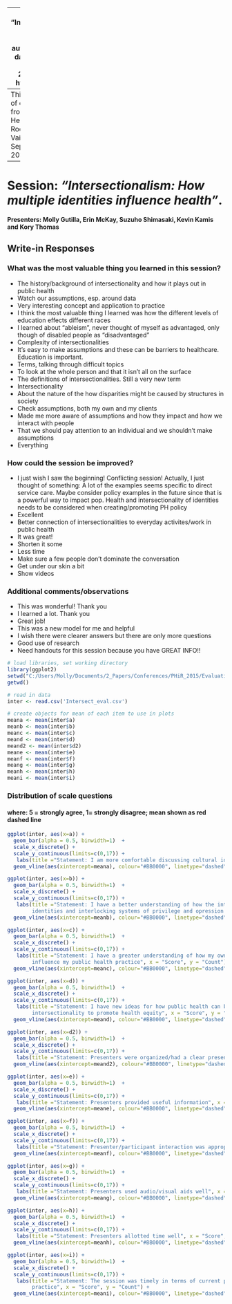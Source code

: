  ---
title: "Intersectionalism PHiR 2015 Evaluation"
author: "mgutilla"
date: "Saturday, October 10, 2015"
output: html_document
---
This is a summary of evaluation data from a Public Health in the Rockies, held in Vail, Colorado September 16-18, 2015 

---------------------------------------------------------------------------
# Session: *"Intersectionalism: How multiple identities influence health"*.

**Presenters: Molly Gutilla, Erin McKay, Suzuho Shimasaki, Kevin Kamis and Kory Thomas**

## Write-in Responses

### What was the most valuable thing you learned in this session?

* The history/background of intersectionality and how it plays out in public health
* Watch our assumptions, esp. around data
* Very interesting concept and application to practice
* I think the most valuable thing I learned was how the different levels of education effects different races
* I learned about "ableism", never thought of myself as advantaged, only though of disabled people as "disadvantaged"
* Complexity of intersectionalities
* It's easy to make assumptions and these can be barriers to healthcare. Education is important.
* Terms, talking through difficult topics
* To look at the whole person and that it isn't all on the surface
* The definitions of intersectionalities. Still a very new term
* Intersectionality
* About the nature of the how disparities might be caused by structures in society
* Check assumptions, both my own and my clients
* Made me more aware of assumptions and how they impact and how we interact with people
* That we should pay attention to an individual and we shouldn't make assumptions
* Everything

### How could the session be improved?
*	I just wish I saw the beginning! Conflicting session! Actually, I just thought of something: A lot of the examples seems specific to direct service care. Maybe consider policy examples in the future since that is a powerful way to impact pop. Health and intersectionality of identities needs to be considered when creating/promoting PH policy
* Excellent
* Better connection of intersectionalities to everyday activites/work in public health
* It was great!
* Shorten it some
* Less time
* Make sure a few people don't dominate the conversation
* Get under our skin a bit
* Show videos

### Additional comments/observations
* This was wonderful! Thank you
* I learned a lot. Thank you
* Great job!
* This was a new model for me and helpful
* I wish there were clearer answers but there are only more questions
* Good use of research
* Need handouts for this session because you have GREAT INFO!!


```r
# load libraries, set working directory
library(ggplot2)
setwd("C:/Users/Molly/Documents/2_Papers/Conferences/PHiR_2015/Evaluation/PHiR_2015_evaluation")
getwd()

# read in data
inter <- read.csv('Intersect_eval.csv')

# create objects for mean of each item to use in plots
meana <- mean(inter$a)
meanb <- mean(inter$b)
meanc <- mean(inter$c)
meand <- mean(inter$d)
meand2 <- mean(inter$d2)
meane <- mean(inter$e)
meanf <- mean(inter$f)
meang <- mean(inter$g)
meanh <- mean(inter$h)
meani <- mean(inter$i)

```

### Distribution of scale questions
#### where: 5 = strongly agree, 1= strongly disagree; mean shown as red dashed line

```r

ggplot(inter, aes(x=a)) +
  geom_bar(alpha = 0.5, binwidth=1)  + 
  scale_x_discrete() +
  scale_y_continuous(limits=c(0,17)) +
   labs(title ="Statement: I am more comfortable discussing cultural identities", x = "Score", y = "Count") +
  geom_vline(aes(xintercept=meana), colour="#BB0000", linetype="dashed", labels="Mean", show_guide=TRUE) 

ggplot(inter, aes(x=b)) +
  geom_bar(alpha = 0.5, binwidth=1)  + 
  scale_x_discrete() +
  scale_y_continuous(limits=c(0,17)) +
   labs(title ="Statement: I have a better understanding of how the intersectionalities of social 
        identities and interlocking systems of privilege and opression impact health", x = "Score", y = "Count") +
  geom_vline(aes(xintercept=meanb), colour="#BB0000", linetype="dashed", labels="Mean", show_guide=TRUE) 

ggplot(inter, aes(x=c)) +
  geom_bar(alpha = 0.5, binwidth=1)  + 
  scale_x_discrete() +
  scale_y_continuous(limits=c(0,17)) +
   labs(title ="Statement: I have a greater understanding of how my own social identities
        influence my public health practice", x = "Score", y = "Count") +
  geom_vline(aes(xintercept=meanc), colour="#BB0000", linetype="dashed", labels="Mean", show_guide=TRUE) 

ggplot(inter, aes(x=d)) +
  geom_bar(alpha = 0.5, binwidth=1)  + 
  scale_x_discrete() +
  scale_y_continuous(limits=c(0,17)) +
   labs(title ="Statement: I have new ideas for how public health can better integrate the framework of
        intersectionality to promote health equity", x = "Score", y = "Count") +
  geom_vline(aes(xintercept=meand), colour="#BB0000", linetype="dashed", labels="Mean", show_guide=TRUE) 

ggplot(inter, aes(x=d2)) +
  geom_bar(alpha = 0.5, binwidth=1)  + 
  scale_x_discrete() +
  scale_y_continuous(limits=c(0,17)) +
   labs(title ="Statement: Presenters were organized/had a clear presentation", x = "Score", y = "Count") +
  geom_vline(aes(xintercept=meand2), colour="#BB0000", linetype="dashed", labels="Mean", show_guide=TRUE) 

ggplot(inter, aes(x=e)) +
  geom_bar(alpha = 0.5, binwidth=1)  + 
  scale_x_discrete() +
  scale_y_continuous(limits=c(0,17)) +
   labs(title ="Statement: Presenters provided useful information", x = "Score", y = "Count") +
  geom_vline(aes(xintercept=meane), colour="#BB0000", linetype="dashed", labels="Mean", show_guide=TRUE) 

ggplot(inter, aes(x=f)) +
  geom_bar(alpha = 0.5, binwidth=1)  + 
  scale_x_discrete() +
  scale_y_continuous(limits=c(0,17)) +
   labs(title ="Statement: Presenter/participant interaction was appropriate", x = "Score", y = "Count") +
  geom_vline(aes(xintercept=meanf), colour="#BB0000", linetype="dashed", labels="Mean", show_guide=TRUE) 

ggplot(inter, aes(x=g)) +
  geom_bar(alpha = 0.5, binwidth=1)  + 
  scale_x_discrete() +
  scale_y_continuous(limits=c(0,17)) +
   labs(title ="Statement: Presenters used audio/visual aids well", x = "Score", y = "Count") +
  geom_vline(aes(xintercept=meang), colour="#BB0000", linetype="dashed", labels="Mean", show_guide=TRUE) 

ggplot(inter, aes(x=h)) +
  geom_bar(alpha = 0.5, binwidth=1)  + 
  scale_x_discrete() +
  scale_y_continuous(limits=c(0,17)) +
   labs(title ="Statement: Presenters allotted time well", x = "Score", y = "Count") +
  geom_vline(aes(xintercept=meanh), colour="#BB0000", linetype="dashed", labels="Mean", show_guide=TRUE) 

ggplot(inter, aes(x=i)) +
  geom_bar(alpha = 0.5, binwidth=1)  + 
  scale_x_discrete() +
  scale_y_continuous(limits=c(0,17)) +
   labs(title ="Statement: The session was timely in terms of current public health 
        practice", x = "Score", y = "Count") +
  geom_vline(aes(xintercept=meani), colour="#BB0000", linetype="dashed", labels="Mean", show_guide=TRUE) 



```

